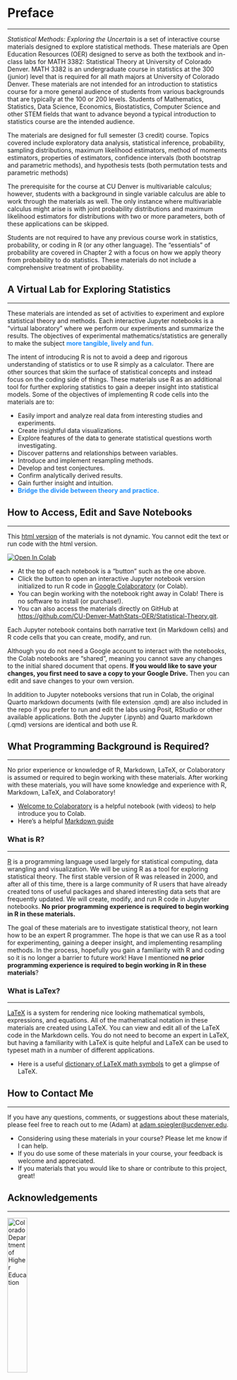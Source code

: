 # Preface {.unnumbered}

---


*Statistical Methods: Exploring the Uncertain* is a set of interactive course materials designed to explore statistical methods. These materials are Open Education Resources (OER) designed to serve as both the textbook and in-class labs for MATH 3382: Statistical Theory at University of Colorado Denver. MATH 3382 is an undergraduate course in statistics at the 300 (junior) level that is required for all math majors at University of Colorado Denver. These materials are not intended for an introduction to statistics course for a more general audience of students from various backgrounds that are typically at the 100 or 200 levels. Students of Mathematics, Statistics, Data Science, Economics, Biostatistics, Computer Science and other STEM fields that want to advance beyond a typical introduction to statistics course are the intended audience.


The materials are designed for full semester (3 credit) course. Topics covered include exploratory data analysis, statistical inference, probability, sampling distributions, maximum likelihood estimators, method of moments estimators, properties of estimators, confidence intervals (both bootstrap and parametric methods), and hypothesis tests (both permutation tests and parametric methods)

The prerequisite for the course at CU Denver is multivariable calculus; however, students with a background in single variable calculus are able to work through the materials as well. The only instance where multivariable calculus might arise is with joint probability distributions and maximum likelihood estimators for distributions with two or more parameters, both of these applications can be skipped.

Students are not required to have any previous course work in statistics, probability, or coding in R (or any other language). The "essentials" of probability are covered in Chapter 2 with a focus on how we apply theory from probability to do statistics. These materials do not include a comprehensive treatment of probability. 


## A Virtual Lab for Exploring Statistics

---

These materials are intended as set of activities to experiment and explore statistical theory and methods. Each interactive Jupyter notebooks is a "virtual laboratory" where we perform our experiments and summarize the results. The objectives of experimental mathematics/statistics are generally to make the subject <font color="dodgerblue">**more tangible, lively and fun.**</font>

The intent of introducing R is not to avoid a deep and rigorous understanding of statistics or to use R simply as a calculator. There are other sources that skim the surface of statistical concepts and instead focus on the coding side of things. These materials use R as an additional tool for further exploring statistics to gain a deeper insight into statistical models. Some of the objectives of implementing R code cells into the materials are to:

- Easily import and analyze real data from interesting studies and experiments.
- Create insightful data visualizations.
- Explore features of the data to generate statistical questions worth investigating.
- Discover patterns and relationships between variables.
- Introduce and implement resampling methods.
- Develop and test conjectures.
- Confirm analytically derived results.
- Gain further insight and intuition.
- <font color="dodgerblue">**Bridge the divide between theory and practice.**</font>


## How to Access, Edit and Save Notebooks

---

This [html version](https://aspiegler.github.io/Statistical-Theory/) of the materials is not dynamic. You cannot edit the text or run code with the html version.

[![Open In Colab](https://colab.research.google.com/assets/colab-badge.svg)](https://githubtocolab.com/CU-Denver-MathStats-OER/Statistical-Theory/blob/main/Chap1/01-Intro-to-Inference.ipynb)<nbsp>

- At the top of each notebook is a "button" such as the one above.
- Click the button to open an interactive Jupyter notebook version initialized to run R code in [Google Colaboratory](https://colab.research.google.com/) (or Colab).
- You can begin working with the notebook right away in Colab! There is no software to install (or purchase!).
- You can also access the materials directly on GitHub at <https://github.com/CU-Denver-MathStats-OER/Statistical-Theory.git>.


Each Jupyter notebook contains both narrative text (in Markdown cells) and R code cells that you can create, modify, and run. 

::: {.callout-caution}
Although you do not need a Google account to interact with the notebooks, the Colab notebooks are "shared", meaning you cannot save any changes to the initial shared document that opens. **If you would like to save your changes, you first need to save a copy to your Google Drive.** Then you can edit and save changes to your own version.
:::

::: {.callout-note}
In addition to Jupyter notebooks versions that run in Colab, the original Quarto markdown documents (with file extension .qmd) are also included in the repo if you prefer to run and edit the labs using Posit, RStudio or other available applications. Both the Jupyter (.ipynb) and Quarto markdown (.qmd) versions are identical and both use R.
:::


## What Programming Background is Required?

---


No prior experience or knowledge of R, Markdown, LaTeX, or Colaboratory is assumed or required to begin working with these materials. After working with these materials, you will have some knowledge and experience with R, Markdown, LaTeX, and Colaboratory!

- [Welcome to Colaboratory](https://colab.research.google.com/notebooks/intro.ipynb) is a helpful notebook (with videos) to help introduce you to Colab.
- Here's a helpful [Markdown guide](https://colab.research.google.com/notebooks/markdown_guide.ipynb)


### What is R?

---

[R](https://www.r-project.org/about.html) is a programming language used largely for statistical computing, data wrangling and visualization. We will be using R as a tool for exploring statistical theory.  The first stable version of R was released in 2000, and after all of this time, there is a large community of R users that have already created tons of useful packages and shared interesting data sets that are frequently updated. We will create, modify, and run R code in Jupyter notebooks. **No prior programming experience is required to begin working in R in these materials.**

The goal of these materials are to investigate statistical theory, not learn how to be an expert R programmer. The hope is that we can use R as a tool for experimenting, gaining a deeper insight, and implementing resampling methods. In the process, hopefully you gain a familiarity with R and coding so it is no longer a barrier to future work! Have I mentioned **no prior programming experience is required to begin working in R in these materials**?



### What is LaTex?

---

[LaTeX](https://www.cmor-faculty.rice.edu/~heinken/latex/symbols.pdf) is a system for rendering nice looking mathematical symbols, expressions, and equations. All of the mathematical notation in these materials are created using LaTeX. You can view and edit all of the LaTeX code in the Markdown cells. You do not need to become an expert in LaTeX, but having a familiarity with LaTeX is quite helpful and LaTeX can be used to typeset math in a number of different applications.

- Here is a useful [dictionary of LaTeX math symbols](https://www.cmor-faculty.rice.edu/~heinken/latex/symbols.pdf) to get a glimpse of LaTeX.


## How to Contact Me

---

If you have any questions, comments, or suggestions about these materials, please feel free to reach out to me (Adam) at [adam.spiegler@ucdenver.edu](mailto:adam.spiegler@ucdenver.edu).

- Considering using these materials in your course? Please let me know if I can help.
- If you do use some of these materials in your course, your feedback is welcome and appreciated.
- If you materials that you would like to share or contribute to this project, great!


## Acknowledgements

--- 

![Colorado Department of Higher Education](https://cdhe.colorado.gov/sites/highered/files/logo.svg){fig-align="left" width=30% fig-alt="Colorado Department of Higher Education"}<nbsp>

This project was supported by the [Colorado Department of Higher Education (CDHE)](https://cdhe.colorado.gov/) OER Grant Program. A big thank you to Megan Patnott for reviewing the materials and providing many great corrections and suggestions to improve the materials!



## Creative Commons License Information

---

![Creative Commons License](https://i.creativecommons.org/l/by-nc-sa/4.0/88x31.png) <nbsp>

*Statistical Methods: Exploring the Uncertain* by [Adam Spiegler (University of Colorado Denver)](https://github.com/CU-Denver-MathStats-OER/Statistical-Theory) is licensed under a [Creative Commons Attribution-NonCommercial-ShareAlike 4.0 International License](http://creativecommons.org/licenses/by-nc-sa/4.0/). This work is funded by an [Institutional OER Grant from the Colorado Department of Higher Education (CDHE)](https://cdhe.colorado.gov/educators/administration/institutional-groups/open-educational-resources-in-colorado).

For similar interactive OER materials in other courses funded by this project in the Department of Mathematical and Statistical Sciences at the University of Colorado Denver, visit <https://github.com/CU-Denver-MathStats-OER>.

## Quarto Books

---

These materials are creating using Quarto books. To learn more about Quarto books visit <https://quarto.org/docs/books>.
